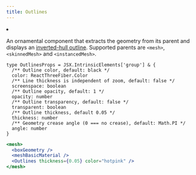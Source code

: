```yaml
---
title: Outlines
---
```


<Grid cols={4}>
  <li>
    <Codesandbox id="2gh6jf" />
  </li>
</Grid>

An ornamental component that extracts the geometry from its parent and displays an [inverted-hull outline](https://bnpr.gitbook.io/bnpr/outline/inverse-hull-method). Supported parents are `<mesh>`, `<skinnedMesh>` and `<instancedMesh>`.

```tsx
type OutlinesProps = JSX.IntrinsicElements['group'] & {
  /** Outline color, default: black */
  color: ReactThreeFiber.Color
  /** Line thickness is independent of zoom, default: false */
  screenspace: boolean
  /** Outline opacity, default: 1 */
  opacity: number
  /** Outline transparency, default: false */
  transparent: boolean
  /** Outline thickness, default 0.05 */
  thickness: number
  /** Geometry crease angle (0 === no crease), default: Math.PI */
  angle: number
}
```

```jsx
<mesh>
  <boxGeometry />
  <meshBasicMaterial />
  <Outlines thickness={0.05} color="hotpink" />
</mesh>
```
